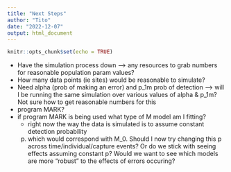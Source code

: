 ```yaml
---
title: "Next Steps"
author: "Tito"
date: "2022-12-07"
output: html_document
---
```


```r
knitr::opts_chunk$set(echo = TRUE)
```


- Have the simulation process down --> any resources to grab numbers for 
reasonable population param values? 
- How many data points (ie sites) would be reasonable to simulate?
- Need alpha (prob of making an error) and p_1m prob of detection --> will I be running
the same simulation over various values of alpha & p_1m? Not sure how to get reasonable
numbers for this
- program MARK?
- if program MARK is being used what type of M model am I fitting?
  - right now the way the data is simulated is to assume constant detection probability 
  (p) which would correspond with M_0. Should I now try changing this p across 
  time/individual/capture events? Or do we stick with seeing effects assuming constant p?
  Would we want to see which models are more "robust" to the effects of errors occuring?
  
  
  
  